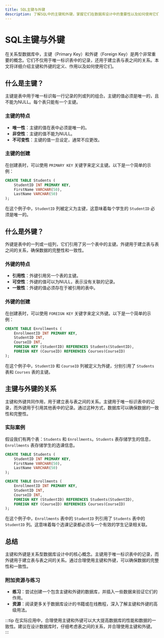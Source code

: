 ```yaml
---
title: SQL主键与外键
description: 了解SQL中的主键和外键，掌握它们在数据库设计中的重要性以及如何使用它们来建立表之间的关系。
---
```


# SQL主键与外键

在关系型数据库中，主键（Primary Key）和外键（Foreign Key）是两个非常重要的概念。它们不仅用于唯一标识表中的记录，还用于建立表与表之间的关系。本文将详细介绍主键和外键的定义、作用以及如何使用它们。

## 什么是主键？

主键是表中用于唯一标识每一行记录的列或列的组合。主键的值必须是唯一的，且不能为NULL。每个表只能有一个主键。

### 主键的特点
- **唯一性**：主键的值在表中必须是唯一的。
- **非空性**：主键的值不能为NULL。
- **不可变性**：主键的值一旦设定，通常不应更改。

### 主键的创建

在创建表时，可以使用 `PRIMARY KEY` 关键字来定义主键。以下是一个简单的示例：

```sql
CREATE TABLE Students (
    StudentID INT PRIMARY KEY,
    FirstName VARCHAR(50),
    LastName VARCHAR(50)
);
```

在这个例子中，`StudentID` 列被定义为主键，这意味着每个学生的 `StudentID` 必须是唯一的。

## 什么是外键？

外键是表中的一列或一组列，它们引用了另一个表中的主键。外键用于建立表与表之间的关系，确保数据的完整性和一致性。

### 外键的特点
- **引用性**：外键引用另一个表的主键。
- **可空性**：外键的值可以为NULL，表示没有关联的记录。
- **一致性**：外键的值必须存在于被引用的表中。

### 外键的创建

在创建表时，可以使用 `FOREIGN KEY` 关键字来定义外键。以下是一个简单的示例：

```sql
CREATE TABLE Enrollments (
    EnrollmentID INT PRIMARY KEY,
    StudentID INT,
    CourseID INT,
    FOREIGN KEY (StudentID) REFERENCES Students(StudentID),
    FOREIGN KEY (CourseID) REFERENCES Courses(CourseID)
);
```

在这个例子中，`StudentID` 和 `CourseID` 列被定义为外键，分别引用了 `Students` 表和 `Courses` 表的主键。

## 主键与外键的关系

主键和外键共同作用，用于建立表与表之间的关系。主键用于唯一标识表中的记录，而外键用于引用其他表中的记录。通过这种方式，数据库可以确保数据的一致性和完整性。

### 实际案例

假设我们有两个表：`Students` 和 `Enrollments`。`Students` 表存储学生的信息，`Enrollments` 表存储学生的选课信息。

```sql
CREATE TABLE Students (
    StudentID INT PRIMARY KEY,
    FirstName VARCHAR(50),
    LastName VARCHAR(50)
);

CREATE TABLE Enrollments (
    EnrollmentID INT PRIMARY KEY,
    StudentID INT,
    CourseID INT,
    FOREIGN KEY (StudentID) REFERENCES Students(StudentID),
    FOREIGN KEY (CourseID) REFERENCES Courses(CourseID)
);
```

在这个例子中，`Enrollments` 表中的 `StudentID` 列引用了 `Students` 表中的 `StudentID` 列。这意味着每个选课记录都必须与一个有效的学生记录相关联。

## 总结

主键和外键是关系型数据库设计中的核心概念。主键用于唯一标识表中的记录，而外键用于建立表与表之间的关系。通过合理使用主键和外键，可以确保数据的完整性和一致性。

### 附加资源与练习

- **练习**：尝试创建一个包含主键和外键的数据库，并插入一些数据来验证它们的作用。
- **资源**：阅读更多关于数据库设计的书籍或在线教程，深入了解主键和外键的高级用法。

:::tip
在实际应用中，合理使用主键和外键可以大大提高数据库的性能和数据的一致性。建议在设计数据库时，仔细考虑表之间的关系，并合理使用主键和外键。
:::